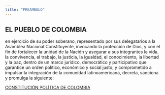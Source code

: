 ```yaml
---
title: "PREAMBULO"
---
```


## EL PUEBLO DE COLOMBIA
en ejercicio de su poder soberano, representado por sus delegatarios a la Asamblea Nacional Constituyente,
invocando la protección de Dios, y con el fin de fortalecer la unidad de la Nación y asegurar a sus
integrantes la vida, la convivencia, el trabajo, la justicia, la igualdad, el conocimiento, la libertad y
la paz, dentro de un marco jurídico, democrático y participativo que garantice un orden político, económico
y social justo, y comprometido a impulsar la integración de la comunidad latinoamericana, decreta, sanciona
y promulga la siguiente:

[CONSTITUCIÓN POLÍTICA DE COLOMBIA]()
